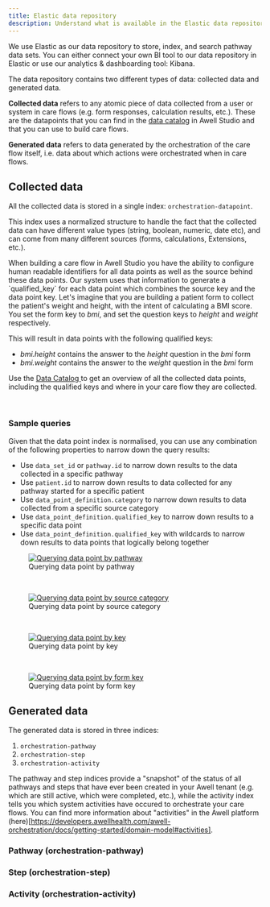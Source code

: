 ```yaml
---
title: Elastic data repository
description: Understand what is available in the Elastic data repository
---
```


We use Elastic as our data repository to store, index, and search pathway data sets. You can either connect your own BI tool to our data repository in Elastic or use our analytics & dashboarding tool: Kibana.

The data repository contains two different types of data: collected data and generated data.

**Collected data** refers to any atomic piece of data collected from a user or system in care flows (e.g. form responses, calculation results, etc.). These are the datapoints that you can find in the [data catalog](https://help.awellhealth.com/en/articles/4791428-data-catalog) in Awell Studio and that you can use to build care flows.

**Generated data** refers to data generated by the orchestration of the care flow itself, i.e. data about which actions were orchestrated when in care flows.

## Collected data

All the collected data is stored in a single index: `orchestration-datapoint`.

This index uses a normalized structure to handle the fact that the collected data can have different value types (string, boolean, numeric, date etc), and can come from many different sources (forms, calculations, Extensions, etc.).

<Alert type="info">
  <p class="mb-1">
    When building a care flow in Awell Studio you have the ability to configure human readable identifiers for all data points as well as the source behind these data points. Our system uses that information to generate a `qualified_key` for each data point which combines the source key and the data point key. Let's imagine that you are building a patient form to collect the patient's weight and height, with the intent of calculating a BMI score. You set the form key to <em>bmi</em>, and set the question keys to <em>height</em> and <em>weight</em> respectively.
  </p>
  <p>
    This will result in data points with the following qualified keys:
    <ul>
      <li><em>bmi.height</em> contains the answer to the <em>height</em> question in the <em>bmi</em> form</li>
      <li><em>bmi.weight</em> contains the answer to the <em>weight</em> question in the <em>bmi</em> form</li>
    </ul>
  </p>
  <p>
    Use the <a href="https://help.awellhealth.com/en/articles/4791428-data-catalog">
      Data Catalog
    </a> to get an overview of all the collected data points, including the qualified keys and where in your care flow they are collected.
  </p>
</Alert>

<DataPointIndexSpecs />

<br />


### Sample queries

Given that the data point index is normalised, you can use any combination of the following properties to narrow down the query results:
- Use `data_set_id` or `pathway.id` to narrow down results to the data collected in a specific pathway
- Use `patient.id` to narrow down results to data collected for any pathway started for a specific patient
- Use `data_point_definition.category` to narrow down results to data collected from a specific source category
- Use `data_point_definition.qualified_key` to narrow down results to a specific data point
- Use `data_point_definition.qualified_key` with wildcards to narrow down results to data points that logically belong together

<figure className="w-full flex flex-col justify-center text-center relative">
  <div className="dark:bg-[#F0F6FF] p-4 w-3/4 mx-auto rounded-md">
    <a
      href="https://res.cloudinary.com/da7x4rzl4/image/upload/v1680707183/Developer%20portal/Data_repository_-_Query_data_points_by_pathway_wln7wj.png"
      target="_blank"
      title="Querying data point by pathway"
    >
      <img
        src="https://res.cloudinary.com/da7x4rzl4/image/upload/v1680707183/Developer%20portal/Data_repository_-_Query_data_points_by_pathway_wln7wj.png"
        alt="Querying data point by pathway"
      />
    </a>
  </div>
  <figcaption className="dark:text-slate-400 pt-2">
    Querying data point by pathway
  </figcaption>
</figure>

<br />

<figure className="w-full flex flex-col justify-center text-center relative">
  <div className="dark:bg-[#F0F6FF] p-4 w-3/4 mx-auto rounded-md">
    <a
      href="https://res.cloudinary.com/da7x4rzl4/image/upload/v1680707183/Developer%20portal/Data_repository_-_Query_data_points_by_category_esmmhg.png"
      target="_blank"
      title="Querying data point by source category"
    >
      <img
        src="https://res.cloudinary.com/da7x4rzl4/image/upload/v1680707183/Developer%20portal/Data_repository_-_Query_data_points_by_category_esmmhg.png"
        alt="Querying data point by source category"
      />
    </a>
  </div>
  <figcaption className="dark:text-slate-400 pt-2">
    Querying data point by source category
  </figcaption>
</figure>

<br />

<figure className="w-full flex flex-col justify-center text-center relative">
  <div className="dark:bg-[#F0F6FF] p-4 w-3/4 mx-auto rounded-md">
    <a
      href="https://res.cloudinary.com/da7x4rzl4/image/upload/v1680707183/Developer%20portal/Data_repository_-_Query_data_points_by_key_bugi7y.png"
      target="_blank"
      title="Querying data point by key"
    >
      <img
        src="https://res.cloudinary.com/da7x4rzl4/image/upload/v1680707183/Developer%20portal/Data_repository_-_Query_data_points_by_key_bugi7y.png"
        alt="Querying data point by key"
      />
    </a>
  </div>
  <figcaption className="dark:text-slate-400 pt-2">
    Querying data point by key
  </figcaption>
</figure>

<br />

<figure className="w-full flex flex-col justify-center text-center relative">
  <div className="dark:bg-[#F0F6FF] p-4 w-3/4 mx-auto rounded-md">
    <a
      href="https://res.cloudinary.com/da7x4rzl4/image/upload/v1680707183/Developer%20portal/Data_repository_-_Query_data_points_by_form_key_rgdxqu.png"
      target="_blank"
      title="Querying data point by form key"
    >
      <img
        src="https://res.cloudinary.com/da7x4rzl4/image/upload/v1680707183/Developer%20portal/Data_repository_-_Query_data_points_by_form_key_rgdxqu.png"
        alt="Querying data point by form key"
      />
    </a>
  </div>
  <figcaption className="dark:text-slate-400 pt-2">
    Querying data point by form key
  </figcaption>
</figure>

## Generated data

The generated data is stored in three indices:

1. `orchestration-pathway`
2. `orchestration-step`
3. `orchestration-activity`

The pathway and step indices provide a "snapshot" of the status of all pathways and steps that have ever been created in your Awell tenant (e.g. which are still active, which were completed, etc.), while the activity index tells you which system activities have occured to orchestrate your care flows. You can find more information about "activities" in the Awell platform (here)[https://developers.awellhealth.com/awell-orchestration/docs/getting-started/domain-model#activities].

### Pathway (orchestration-pathway)

<PathwayIndexSpecs />

### Step (orchestration-step)

<StepIndexSpecs />

### Activity (orchestration-activity)

<ActivityIndexSpecs />
